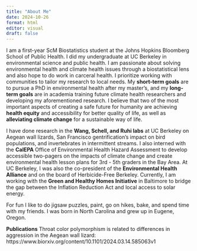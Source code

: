 ```yaml
---
title: "About Me"
date: 2024-10-26
format: html
editor: visual
draft: false
---
```


I am a first-year ScM Biostatistics student at the Johns Hopkins Bloomberg School of Public Health. I did my undergraduate at UC Berkeley in environmental science and public health. I am passionate about solving environmental health and climate health issues through a biostatistical lens and also hope to do work in carceral health. I prioritize working with communities to tailor my research to local needs. My **short-term goals** are to pursue a PhD in environmental health after my master’s, and my **long-term goals** are in academia training future climate health researchers and developing my aforementioned research. I believe that two of the most important aspects of creating a safe future for humanity are achieving **health equity** and accessibility for better quality of life, as well as **alleviating climate change** for a sustainable way of life.

I have done research in the **Wang, Schell, and Ruhi labs** at UC Berkeley on Aegean wall lizards, San Francisco gentrification's impact on bird populations, and invertebrates in intermittent streams. I also interned with the **CalEPA** Office of Environmental Health Hazard Assessment to develop accessible two-pagers on the impacts of climate change and create environmental health lesson plans for 3rd - 5th graders in the Bay Area. At UC Berkeley, I was also the co-president of the **Environmental Health Alliance** and on the board of Herbicide-Free Berkeley. Currently, I am working with the **Green and Healthy Homes Initiative** in Baltimore to bridge the gap between the Inflation Reduction Act and local access to solar energy.

For fun I like to do jigsaw puzzles, paint, go on hikes, bake, and spend time with my friends. I was born in North Carolina and grew up in Eugene, Oregon.

**Publications**
Throat color polymorphism is related to differences in aggression in the Aegean wall lizard: 
https://www.biorxiv.org/content/10.1101/2024.03.14.585063v1